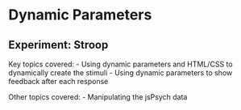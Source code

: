 # Dynamic Parameters


## Experiment: Stroop

Key topics covered:
- Using dynamic parameters and HTML/CSS to dynamically create the stimuli
- Using dynamic parameters to show feedback after each response

Other topics covered: 
- Manipulating the jsPsych data